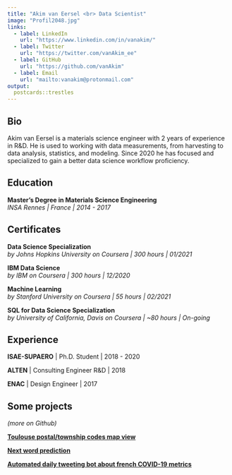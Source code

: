 ```yaml
---
title: "Akim van Eersel <br> Data Scientist"
image: "Profil2048.jpg"
links:
  - label: LinkedIn
    url: "https://www.linkedin.com/in/vanakim/"
  - label: Twitter
    url: "https://twitter.com/vanAkim_ee"
  - label: GitHub
    url: "https://github.com/vanAkim"
  - label: Email
    url: "mailto:vanakim@protonmail.com"
output:
  postcards::trestles
---
```


## Bio

<!--Akim van Eersel studied experimental physics and its associated means of
measurement. After working in industrial instrumentation and research optronics,
he decided to reorient himself in data science. Since the beginning of 2020,
he has been learning independently the associated programming languages,
the workflow from harvesting to data analysis, statistics, linear models and
machine learning.-->

Akim van Eersel is a materials science engineer with 2 years of experience in
R&D. He is used to working with data measurements, from harvesting
to data analysis, statistics, and modeling. Since 2020 he has focused
and specialized to gain a better data science workflow proficiency.

## Education

**Master’s Degree in Materials Science Engineering**   
*INSA Rennes | France | 2014 - 2017*


## Certificates

**Data Science Specialization**   
*by Johns Hopkins University on Coursera | 300 hours | 01/2021*  

**IBM Data Science**   
*by IBM on Coursera | 300 hours | 12/2020*  

**Machine Learning**   
*by Stanford University on Coursera | 55 hours | 02/2021*  

<!--**Data Science: Inference and Modeling**   
*by HarvardX on edX | 25 hours | 10/2020* -->

**SQL for Data Science Specialization**  
*by University of California, Davis on Coursera | ~80 hours | On-going*  


## Experience

**ISAE-SUPAERO** | Ph.D. Student | 2018 - 2020

**ALTEN** | Consulting Engineer R&D | 2018  

**ENAC** | Design Engineer | 2017

## Some projects  
*(more on Github)*

[**Toulouse postal/township codes map view**](https://vanakim.shinyapps.io/ToulouseMap/)  

[**Next word prediction**](https://vanakim.shinyapps.io/SwiftKey_Proof-of-concept/)  

[**Automated daily tweeting bot about french COVID-19 metrics**](https://twitter.com/InfographiCOVID)
